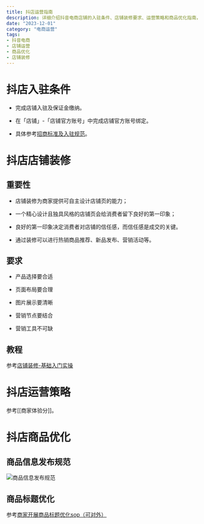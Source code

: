 ```yaml
---
title: 抖店运营指南
description: 详细介绍抖音电商店铺的入驻条件、店铺装修要求、运营策略和商品优化指南，帮助商家更好地运营抖店
date: "2023-12-01"
category: "电商运营"
tags:
- 抖音电商
- 店铺运营
- 商品优化
- 店铺装修
---
```


# 抖店入驻条件

- 完成店铺入驻及保证金缴纳。
    
- 在「店铺」-「店铺官方账号」中完成店铺官方账号绑定。
    
- 具体参考[招商标准及入驻规范](https://school.jinritemai.com/doudian/web/article/101818)。

# 抖店店铺装修

## 重要性

- 店铺装修为商家提供可自主设计店铺页的能力；
    
- 一个精心设计且独具风格的店铺页会给消费者留下良好的第一印象；
    
- 良好的第一印象决定消费者对店铺的信任感，而信任感是成交的关键。
    
- 通过装修可以进行热销商品推荐、新品发布、营销活动等。
    

## 要求

- 产品选择要合适
    
- 页面布局要合理
    
- 图片展示要清晰
    
- 营销节点要结合
    
- 营销工具不可缺
    

## 教程

参考[店铺装修-基础入门实操](https://school.jinritemai.com/doudian/web/course-series/cHQcSkFd3AQ4/cHQcSkFd3AQ4lHQeKoywscRK)

# 抖店运营策略

参考[[商家体验分]]。

# 抖店商品优化

## 商品信息发布规范

![商品信息发布规范](商品信息发布规范.png)

## 商品标题优化

参考[商家开展商品标题优化sop（可对外）](https://bytedance.larkoffice.com/docx/doxcntj5XmCtMakiqa5lDsEZJpd)